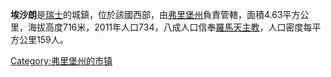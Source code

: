 {{unreferenced|time=2018-06-03T03:38:31+00:00}}
'''埃沙朗'''是[[瑞士|瑞士]]的城鎮，位於該國西部，由[[弗里堡州|弗里堡州]]負責管轄，面積4.63平方公里，海拔高度716米，2011年人口734，八成人口信奉[[羅馬天主教|羅馬天主教]]，人口密度每平方公里159人。

{{Switzerland-geo-stub}}
[[Category:弗里堡州的市镇|Category:弗里堡州的市镇]]